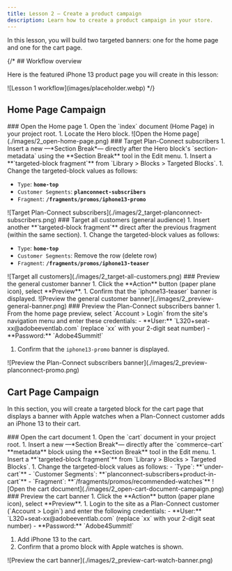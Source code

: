 ```yaml
---
title: Lesson 2 — Create a product campaign
description: Learn how to create a product campaign in your store.
---
```



In this lesson, you will build two targeted banners: one for the home page and one for the cart page.

{/* ## Workflow overview

Here is the featured iPhone 13 product page you will create in this lesson:

<Diagram caption="Lesson 1 workflow">
  ![Lesson 1 workflow](images/placeholder.webp)
</Diagram> */}

## Home Page Campaign

<Tasks>

<Task>
### Open the Home page

<Steps>
1. Open the `index` document (Home Page) in your project root.
1. Locate the Hero block.
</Steps>

<Diagram caption="Open the Home page">
  ![Open the Home page](./images/2_open-home-page.png)
</Diagram>

</Task>

<Task>
### Target Plan-Connect subscribers

<Steps>
1. Insert a new —*Section Break*— directly after the Hero block's `section-metadata` using the **Section Break** tool in the Edit menu.
1. Insert a **`targeted-block fragment`** from `Library > Blocks > Targeted Blocks`.
1. Change the targeted-block values as follows:

   - `Type`: **`home-top`**
   - `Customer Segments`: **`planconnect-subscribers`**
   - `Fragment`: **`/fragments/promos/iphone13-promo`**
</Steps>

<Diagram caption="Target Plan-Connect subscribers">
  ![Target Plan-Connect subscribers](./images/2_target-planconnect-subscribers.png)
</Diagram>

</Task>

<Task>
### Target all customers (general audience)

<Steps>
1. Insert another **`targeted-block fragment`** direct after the previous fragment (within the same section).
1. Change the targeted-block values as follows:

   - `Type`: **`home-top`**
   - `Customer Segments`: Remove the row (delete row)
   - `Fragment`: **`/fragments/promos/iphone13-teaser`**
</Steps>

<Diagram caption="Target all customers">
  ![Target all customers](./images/2_target-all-customers.png)
</Diagram>

</Task>

<Task>
### Preview the general customer banner

<Steps>
1. Click the **Action** button (paper plane icon), select **Preview**.
1. Confirm that the `iphone13-teaser` banner is displayed.

</Steps>

<Diagram caption="Preview the general customer banner">
  ![Preview the general customer banner](./images/2_preview-general-banner.png)
</Diagram>

</Task>

<Task>
### Preview the Plan-Connect subscribers banner

<Steps>
1. From the home page preview, select `Account > Login` from the site's navigation menu and enter these credentials:
   - **User:** `L320+seat-xx@adobeeventlab.com` (replace `xx` with your 2-digit seat number)
   - **Password:** `Adobe4Summit!`

1. Confirm that the `iphone13-promo` banner is displayed.
</Steps>

<Diagram caption="Preview the Plan-Connect subscribers banner">
  ![Preview the Plan-Connect subscribers banner](./images/2_preview-planconnect-promo.png)
</Diagram>

</Task>

</Tasks>

## Cart Page Campaign

In this section, you will create a targeted block for the cart page that displays a banner with Apple watches when a Plan-Connect customer adds an iPhone 13 to their cart.

<Tasks>

<Task>
### Open the cart document

<Steps>
1. Open the `cart` document in your project root.
1. Insert a new —*Section Break*— directly after the `commerce-cart` **metadata** block using the **Section Break** tool in the Edit menu.
1. Insert a **`targeted-block fragment`** from `Library > Blocks > Targeted Blocks`.
1. Change the targeted-block values as follows:
   - `Type`: **`under-cart`**
   - `Customer Segments`: **`planconnect-subscribers+product-in-cart`**
   - `Fragment`: **`/fragments/promos/recommended-watches`**
</Steps>

<Diagram caption="Open the cart document">
  ![Open the cart document](./images/2_open-cart-document-campaign.png)
</Diagram>

</Task>

<Task>
### Preview the cart banner

<Steps>
1. Click the **Action** button (paper plane icon), select **Preview**.
1. Login to the site as a Plan-Connect customer (`Account > Login`) and enter the following credentials:
   - **User:** `L320+seat-xx@adobeeventlab.com` (replace `xx` with your 2-digit seat number)
   - **Password:** `Adobe4Summit!`

1. Add iPhone 13 to the cart.
1. Confirm that a promo block with Apple watches is shown.

</Steps>

<Diagram caption="Preview the cart banner">
  ![Preview the cart banner](./images/2_preview-cart-watch-banner.png)
</Diagram>

</Task>

</Tasks>